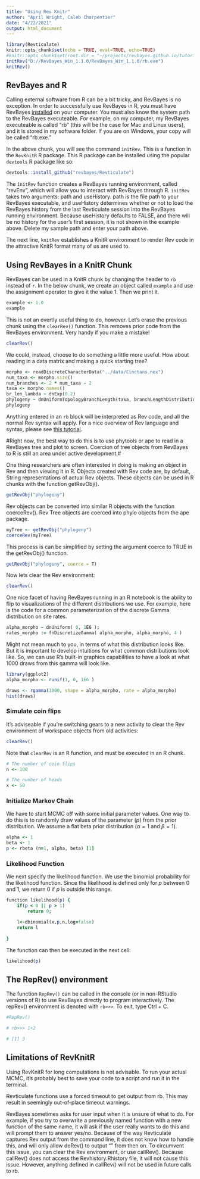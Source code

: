```yaml
---
title: "Using Rev Knitr"
author: "April Wright, Caleb Charpentier"
date: "4/22/2021"
output: html_document
---
```


```r
library(Revticulate)
knitr::opts_chunk$set(echo = TRUE, eval=TRUE, echo=TRUE)
#knitr::opts_chunk$set(root.dir = "~/projects/revbayes.github.io/tutorials/tutorial_structure/")
initRev("D://RevBayes_Win_1.1.0/RevBayes_Win_1.1.0/rb.exe")
knitRev()
```



## RevBayes and R

Calling external software from R can be a bit tricky, and RevBayes is no exception. In order to successfully use RevBayes in R, you must have RevBayes [installed](https://revbayes.github.io/download) on your computer. You must also know the system path to the RevBayes executeable. For example, on my computer, my RevBayes executeable is called "rb" (this will be the case for Mac and Linux users), and it is stored in my software folder. If you are on Windows, your copy will be called "rb.exe."

In the above chunk, you will see the command `initRev`. This is a function in the `RevKnitR` R package. This R package can be installed using the popular `devtools` R package like so:

```r
devtools::install_github("revbayes/Revticulate")
```

The `initRev` function creates a RevBayes running environment, called "revEnv", which will allow you to interact with RevBayes through R. `initRev` takes two arguments: path and useHistory. path is the file path to your RevBayes executable, and useHistory determines whether or not to load the RevBayes history from the last Revticulate session into the RevBayes running environment. Because useHistory defaults to FALSE, and there will be no history for the user's first session, it is not shown in the example above. Delete my sample path and enter your path above.

The next line, `knitRev` establishes a KnitR environment to render Rev code in the attractive KnitR format many of us are used to.

## Using RevBayes in a KnitR Chunk

RevBayes can be used in a KnitR chunk by changing the header to `rb` instead of `r`. In the below chunk, we create an object called `example` and use the assignment operator to give it the value 1. Then we print it. 
```rb
example <- 1.0
example
```
This is not an overtly useful thing to do, however. Let's erase the previous chunk using the `clearRev()` function. This removes prior code from the RevBayes environment. Very handy if you make a mistake!

```r
clearRev()
```

We could, instead, choose to do something a little more useful. How about reading in a data matrix and making a quick starting tree? 

```rb
morpho <- readDiscreteCharacterData("../data/Cinctans.nex")
num_taxa <- morpho.size()
num_branches <- 2 * num_taxa - 2
taxa <- morpho.names()
br_len_lambda ~ dnExp(0.2)
phylogeny ~ dnUniformTopologyBranchLength(taxa, branchLengthDistribution=dnExponential(br_len_lambda))
phylogeny
```
Anything entered in an `rb` block will be interpreted as Rev code, and all the normal Rev syntax will apply. For a nice overview of Rev language and syntax, please see [this tutorial](https://revbayes.github.io/tutorials/intro/rev). 

#Right now, the best way to do this is to use phytools or ape to read in a RevBayes tree and plot to screen. Coercion of tree objects from RevBayes to R is still an area under active development.# 

One thing researchers are often interested in doing is making an object in Rev and then viewing it in R. Objects created with Rev code are, by default, String representations of actual Rev objects.
These objects can be used in R chunks with the function getRevObj().

```r
getRevObj("phylogeny")
```


Rev objects can be converted into similar R objects with the function coerceRev(). Rev Tree objects are coerced into phylo objects from the ape package.

```r
myTree <- getRevObj("phylogeny")
coerceRev(myTree)
```

This process is can be simplified by setting the argument coerce to TRUE in the getRevObj() function.

```r
getRevObj("phylogeny", coerce = T)
```

Now lets clear the Rev environment:

```r
clearRev()
```


One nice facet of having RevBayes running in an R notebook is the ability to flip to visualizations of the different distributions we use. For example, here is the code for a common parameterization of the discrete Gamma distribution on site rates.

```rb
alpha_morpho ~ dnUniform( 0, 1E6 );
rates_morpho := fnDiscretizeGamma( alpha_morpho, alpha_morpho, 4 )
```

Might not mean much to you, in terms of what this distribution looks like. But it is important to develop intuitions for what common distributions look like. So, we can use R's built-in graphics capabilities to have a look at what 1000 draws from this gamma will look like. 

```r
library(ggplot2)
alpha_morpho <- runif(1, 0, 1E6 )

draws <- rgamma(1000, shape = alpha_morpho, rate = alpha_morpho)
hist(draws)
```



### Simulate coin flips

It's adviseable if you're switching gears to a new activity to clear the Rev environment of workspace objects from old activities:

```r

clearRev()
```


Note that `clearRev` is an R function, and must be executed in an R chunk.

```rb
# The number of coin flips
n <- 100

# The number of heads
x <- 50
```

### Initialize Markov Chain
We have to start MCMC off with some initial parameter values. One way to do this is to randomly draw values of the parameter ($p$) from the prior distribution. We assume a flat beta prior distribution ($\alpha = 1$ and $\beta = 1$).

```rb
alpha <- 1
beta <- 1
p <- rbeta (n=1, alpha, beta) [1]
```

### Likelihood Function
We next specify the likelihood function. We use the binomial probability for the likelihood function. Since the likelihood is defined only for $p$ between 0 and 1, we return 0 if $p$ is outside this range.

```rb
function likelihood(p) {
    if(p < 0 || p > 1)
        return 0;

    l<-dbinomial(x,p,n,log=false)
    return l
    
}
```

The function can then be executed in the next cell:

```rb
likelihood(p)
```
## The RepRev() environment

The function `RepRev()` can be called in the console (or in non-RStudio versions of R) to use RevBayes directly to program interactively. The repRev() environment is denoted with `rb>>>`. To exit, type Ctrl + C. 

```r

#RepRev()

# rb>>> 1+2

# [1] 3
```

## Limitations of RevKnitR
Using RevKnitR for long computations is not advisable. To run your actual MCMC, it's probably best to save your code to a script and run it in the terminal.

Revticulate functions use a forced timeout to get output from rb. This may result in seemingly out-of-place timeout warnings.

RevBayes sometimes asks for user input when it is unsure of what to do. For example, if you try to overwrite a previously named function with a new function of the same name, it will ask if the user really wants to do this and will prompt them to answer yes/no. Because of the way Revticulate captures Rev output from the command line, it does not know how to handle this, and will only allow doRev() to output "" from then on.
To circumvent this issue, you can clear the Rev environment, or use callRev(). Because callRev() does not access the Revhistory.Rhistory file, it will not cause this issue. However, anything defined in callRev() will not be used in future calls to rb.



